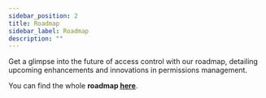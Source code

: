 ```yaml
---
sidebar_position: 2
title: Roadmap
sidebar_label: Roadmap
description: ""
---
```


Get a glimpse into the future of access control with our roadmap, detailing upcoming enhancements and innovations in
permissions management.

You can find the whole **roadmap [here](https://permit.productlane.com/roadmap)**.

<div>
<script>
  ;((w)=>{const P=(w.Productlane={queue:{}});["set","open","close","toggle","on","off","init"].forEach(m=>{P[m]=(n=>function(){P.queue[n]={args:arguments}})(m)})})(window);
  
  Productlane.init({
    widgetKey: "bafadaa2-bed5-40c2-aaea-867f8380fbfb"
  })
</script>

<script
  async
  defer
  crossorigin="anonymous"
  src="https://widget.productlane.com/latest.productlane-widget.min.js"
>
</script>
</div>

